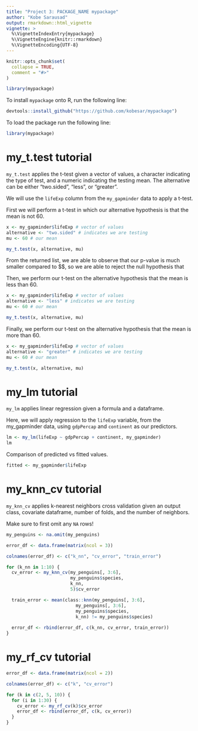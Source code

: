 ```yaml
---
title: "Project 3: PACKAGE_NAME mypackage"
author: "Kobe Sarausad"
output: rmarkdown::html_vignette
vignette: >
  %\VignetteIndexEntry{mypackage}
  %\VignetteEngine{knitr::rmarkdown}
  %\VignetteEncoding{UTF-8}
---
```


```r
knitr::opts_chunk$set(
  collapse = TRUE,
  comment = "#>"
)
```

```r
library(mypackage)
```

To install `mypackage` onto R, run the following line:

```r
devtools::install_github("https://github.com/kobesar/mypackage")
```

To load the package run the following line:

```r
library(mypackage)
```

# my_t.test tutorial

`my_t.test` applies the t-test given a vector of values, a character indicating the type of test, and a numeric indicating the testing mean. The alternative can be either "two.sided", "less", or "greater". 

We will use the `lifeExp` column from the `my_gapminder` data to apply a t-test.

First we will perform a t-test in which our alternative hypothesis is that the mean is not 60.

```r
x <- my_gapminder$lifeExp # vector of values
alternative <- "two.sided" # indicates we are testing 
mu <- 60 # our mean

my_t.test(x, alternative, mu)
```

From the returned list, we are able to observe that our p-value is much smaller compared to $\alpha\$, so we are able to reject the null hypothesis that 

Then, we perform our t-test on the alternative hypothesis that the mean is less than 60.

```r
x <- my_gapminder$lifeExp # vector of values
alternative <- "less" # indicates we are testing 
mu <- 60 # our mean

my_t.test(x, alternative, mu)
```

Finally, we perform our t-test on the alternative hypothesis that the mean is more than 60.

```r
x <- my_gapminder$lifeExp # vector of values
alternative <- "greater" # indicates we are testing 
mu <- 60 # our mean

my_t.test(x, alternative, mu)
```
# my_lm tutorial

`my_lm` applies linear regression given a formula and a dataframe.

Here, we will apply regression to the `lifeExp` variable, from the my_gapminder data, using `gdpPercap` and `continent` as our predictors.

```r
lm <- my_lm(lifeExp ~ gdpPercap + continent, my_gapminder)
lm
```

Comparison of predicted vs fitted values.

```r
fitted <- my_gapminder$lifeExp
```
# my_knn_cv tutorial

`my_knn_cv` applies k-nearest neighbors cross validation given an output class, covariate dataframe, number of folds, and the number of neighbors.

Make sure to first omit any `NA` rows!

```r
my_penguins <- na.omit(my_penguins)

error_df <- data.frame(matrix(ncol = 3))

colnames(error_df) <- c("k_nn", "cv_error", "train_error")

for (k_nn in 1:10) {
  cv_error <- my_knn_cv(my_penguins[, 3:6], 
                        my_penguins$species,
                        k_nn, 
                        5)$cv_error

  train_error <- mean(class::knn(my_penguins[, 3:6], 
                          my_penguins[, 3:6], 
                          my_penguins$species, 
                          k_nn) != my_penguins$species)
  
  error_df <- rbind(error_df, c(k_nn, cv_error, train_error))
}
```

# my_rf_cv tutorial

```r
error_df <- data.frame(matrix(ncol = 2))

colnames(error_df) <- c("k", "cv_error")

for (k in c(2, 5, 10)) {
  for (i in 1:30) {
    cv_error <- my_rf_cv(k)$cv_error
    error_df <- rbind(error_df, c(k, cv_error))
  }
}


```
